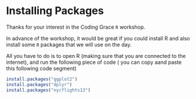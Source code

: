 Installing Packages
===================================================
Thanks for your interest in the Coding Grace `R` workshop. 

In advance of the workshop, it would be great if you could install R and also install some `R` packages that we will use on the day.

All you have to do is to open R (making sure that you are connected to the internet), and run the following piece of code ( you can copy aand paste this following code segment)


```r

install.packages("ggplot2")
install.packages("dplyr")
install.packages("nycflights13")
```
